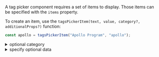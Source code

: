 A tag picker component requires a set of items to display. Those items can be specified with the `items` property.

To create an item, use the `tagsPickerItem(text, value, category?, additionalProps?)` function:

```javascript dark
const apollo = tagsPickerItem("Apollo Program", "apollo");
```

<details><summary >optional category</summary>

An optional `category` can be specified to group a set of items under a labeled category:

```javascript dark
const apollo = tagsPickerItem("Apollo Program", "apollo", "1970");
const skylab = tagsPickerItem("Skylab", "skylab", "1970");
```
</details>

<details><summary >specify optional data</summary>

Additional properties can be specified to provide additional information to any callbacks e.g. `onValuesChange` or `itemRenderer`.

```javascript dark
const apollo = tagsPickerItem("Apollo Program", "apollo", null, { backendId: 123 });
```

Then in any callbacks:

```jsx dark
<TagsPicker
    items={[groupCreated]}
    onValuesChange={(event, values) => {
        values.forEach(x => console.log(x.backendId));
    }}
/>
```

Or in a custom result renderer:

```jsx dark
<TagsPicker
    items={[groupCreated]}
    selectedItemsComponent={
        <TagsPicker.SelectedItems
            itemRenderer={({ text, value, group, backendId }) => {
                return <div>{backendId}</div>
            }}
        />
    }
/>
```
</details>

